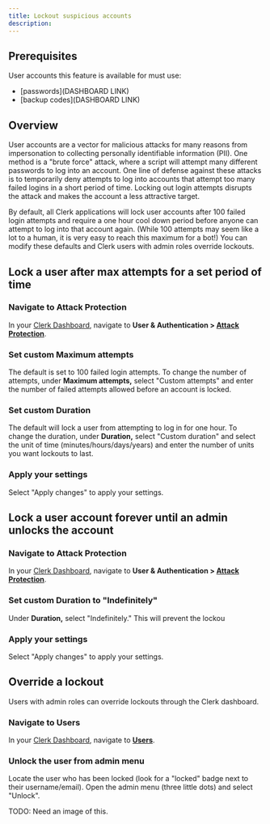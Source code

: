 ```yaml
---
title: Lockout suspicious accounts
description: 
---
```


## Prerequisites

User accounts this feature is available for must use: 

- [passwords](DASHBOARD LINK)
- [backup codes](DASHBOARD LINK)

## Overview

User accounts are a vector for malicious attacks for many reasons from impersonation to collecting personally identifiable information (PII). One method is a "brute force" attack, where a script will attempt many different passwords to log into an account. One line of defense against these attacks is to temporarily deny attempts to log into accounts that attempt too many failed logins in a short period of time. Locking out login attempts disrupts the attack and makes the account a less attractive target.

By default, all Clerk applications will lock user accounts after 100 failed login attempts and require a one hour cool down period before anyone can attempt to log into that account again. (While 100 attempts may seem like a lot to a human, it is very easy to reach this maximum for a bot!) You can modify these defaults and Clerk users with admin roles override lockouts.

## Lock a user after max attempts for a set period of time

<Steps>

### Navigate to Attack Protection

In your [Clerk Dashboard](https://dashboard.clerk.com/), navigate to **User & Authentication > [Attack Protection](https://dashboard.clerk.com/last-active?path=user-authentication/attack-protection)**.

### Set custom Maximum attempts

The default is set to 100 failed login attempts. To change the number of attempts, under **Maximum attempts,** select "Custom attempts" and enter the number of failed attempts allowed before an account is locked.

### Set custom Duration

The default will lock a user from attempting to log in for one hour. To change the duration, under **Duration,** select "Custom duration" and select the unit of time (minutes/hours/days/years) and enter the number of units you want lockouts to last.

### Apply your settings

Select "Apply changes" to apply your settings.

</Steps>

<Images
width={1512}
height={914}
src="/docs/images/authentication/userlock_custom-attempts-and-duration.png"
alt=" "
/>

## Lock a user account forever until an admin unlocks the account

<Steps>

### Navigate to Attack Protection

In your [Clerk Dashboard](https://dashboard.clerk.com/), navigate to **User & Authentication > [Attack Protection](https://dashboard.clerk.com/last-active?path=user-authentication/attack-protection)**.

### Set custom Duration to "Indefinitely"

Under **Duration,** select "Indefinitely." This will prevent the lockou

### Apply your settings

Select "Apply changes" to apply your settings.

</Steps>

<Images
width={1512}
height={914}
src="/docs/images/authentication/userlock_indefinite.png"
alt=" "
/>


## Override a lockout

Users with admin roles can override lockouts through the Clerk dashboard.

<Steps>

### Navigate to Users

In your [Clerk Dashboard](https://dashboard.clerk.com/), navigate to **[Users](https://dashboard.clerk.com/last-active?path=users)**.

### Unlock the user from admin menu

Locate the user who has been locked (look for a "locked" badge next to their username/email). Open the admin menu (three little dots) and select "Unlock".

</Steps>

TODO: Need an image of this.